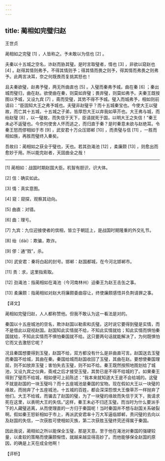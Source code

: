 ```yaml
---
---
---
```

title: 蔺相如完璧归赵
---




王世贞

蔺相如之完璧 [1] ，人皆称之。予未敢以为信也 [2] 。

夫秦以十五城之空名，诈赵而胁其璧。是时言取璧者，情也 [3] ，非欲以窥赵也 [4] 。赵得其情则弗予，不得其情则予；得其情而畏之则予，得其情而弗畏之则弗予。此两言决耳，奈之何既畏而复挑其怒也！

且夫秦欲璧，赵弗予璧，两无所曲直也 [5] 。入璧而秦弗予城，曲在秦 [6] ；秦出城而璧归，曲在赵。欲使曲在秦，则莫如弃璧；畏弃璧，则莫如弗予。夫秦王既按图以予城，又设九宾 [7] ，斋而受璧，其势不得不予城。璧入而城弗予，相如则前请曰：“臣固知大王之弗予城也。夫璧非赵璧乎？而十五城秦宝也。今使大王以璧故，而亡其十五城，十五城之子弟，皆厚怨大王以弃我如草芥也。大王弗与城，而绐赵璧 [8] ，以一璧故，而失信于天下，臣请就死于国，以明大王之失信！”秦王未必不返璧也。今奈何使舍人怀而逃之，而归直于秦？是时秦意未欲与赵绝耳。令秦王怒而僇相如于市 [9] ，武安君十万众压邯郸 [10] ，而责璧与信 [11] ，一胜而相如族，再胜而璧终入秦矣。

吾故曰：蔺相如之获全于璧也，天也。若其劲渑池 [12] ，柔廉颇 [13] ，则愈出而愈妙于用。所以能完赵者，天固曲全之哉！



* * *



[1] 蔺相如：战国时期赵国大臣。机智有胆识，识大体。

[2] 信：确实如此。

[3] 情：真实意图。

[4] 窥：窥探，观察其动向。

[5] 曲直：对错。

[6] 曲：理亏。

[7] 九宾：九位迎接使者的傧相，皆立于朝廷上，是战国时期隆重的外交礼节。

[8] 绐（dài）：欺骗，欺诈。

[9] 僇：通“戮”，杀。

[10] 武安君：秦将白起的封号。邯郸：赵国都城，在今河北邯郸市。

[11] 责：求，这里指索取。

[12] 劲渑池：指蔺相如在渑池（今河南林州）迫秦王为赵王击缶之事。

[13] 柔廉颇：指蔺相如对赵大将廉颇委曲容让，终使廉颇感悟并负荆请罪之事。

【译文】

蔺相如完璧归赵，人人都称赞他。但我不敢认为这一看法是对的。

秦国以十五座城池的空名，欺诈赵国以勒索和氏璧。这时说它要得到璧是实情，而不是借此以窥视赵国。赵国知此实情就不给，不知此实情就给；知此实情而惧怕秦国就给，不知此实情而不惧怕秦国就不给。这只要两句话就能解决了，为何既惧怕它而又去激怒它呢？

况且秦国想要得到玉璧，赵国不给，双方都没有什么是非曲直可言。赵国送去玉璧而秦国不给城，其曲在秦。秦国给城而赵国收回了玉璧，其曲在赵。要想使秦国理屈，则不如放弃玉璧；害怕失去玉璧，则不如不给。秦王既然按照地图划给了城池，又设九宾之仪典，斋戒之后才接受玉璧，其势已是不得不给城的了。如果秦王得到了璧而不给城，相如便可上前陈述：“我本来就知道大王是不会给城的。这璧不就是赵国的一块玉璧吗？而十五座城池是秦国的宝物。现在假如大王以一块璧的缘故，而抛弃了十五座城池，十五城的百姓，都会深深怨恨大王像草芥一样抛弃了他们。大王不给城，而骗去了赵国的璧，为了一块璧的缘故而失信于天下，我请求死在这里，以表明大王的失信。”这样，秦王未必不归还玉璧。而当时为什么要派手下的人藏璧逃离，从而使理直的一方归于秦国呢！当时秦国并不想与赵国关系破裂啊。假如秦王怒斩相如于市上，再派武安君率十万大军逼临邯郸，责问璧的去向以及赵国的失信，一次获胜可使相如灭族，第二次获胜玉璧终究还得属于秦国。

因此我说，蔺相如之所以能保全玉璧，那是天意。至于他在渑池对秦国的强硬较量，以柔软的策略而使廉颇惭悟，就越来越显得高妙了。而他能够保全赵国的原因，的确是上天在成全他啊！

【评析】